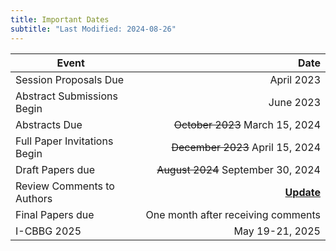 ```yaml
---
title: Important Dates
subtitle: "Last Modified: 2024-08-26"
---
```



| Event                              | Date                                                     |
| ---------------------------------- | ------------------------------------------------------: |
| Session Proposals Due              | April  2023                                             |
| Abstract Submissions Begin         | June 2023                                               |
| Abstracts Due                      | ~~October 2023~~ [March 15, 2024]{.highlight}           |
| Full Paper Invitations Begin       | ~~December 2023~~ [April 15, 2024 ]{.highlight}         |
| Draft Papers due                   | ~~August 2024~~ [September 30, 2024]{.highlight}              |
| Review Comments to Authors         | [[**Update**]{.highlight}](./review-update.qmd)
| Final Papers due                   | [One month after receiving comments]{.highlight}       |
| I-CBBG 2025                        | May 19-21, 2025                                         |



